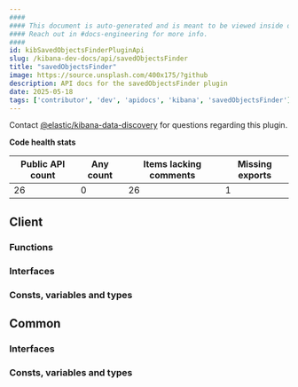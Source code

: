 ```yaml
---
####
#### This document is auto-generated and is meant to be viewed inside our experimental, new docs system.
#### Reach out in #docs-engineering for more info.
####
id: kibSavedObjectsFinderPluginApi
slug: /kibana-dev-docs/api/savedObjectsFinder
title: "savedObjectsFinder"
image: https://source.unsplash.com/400x175/?github
description: API docs for the savedObjectsFinder plugin
date: 2025-05-18
tags: ['contributor', 'dev', 'apidocs', 'kibana', 'savedObjectsFinder']
---
```




Contact [@elastic/kibana-data-discovery](https://github.com/orgs/elastic/teams/kibana-data-discovery) for questions regarding this plugin.

**Code health stats**

| Public API count  | Any count | Items lacking comments | Missing exports |
|-------------------|-----------|------------------------|-----------------|
| 26 | 0 | 26 | 1 |

## Client

### Functions
<DocDefinitionList data={savedObjectsFinderObj.client.functions}/>

### Interfaces
<DocDefinitionList data={savedObjectsFinderObj.client.interfaces}/>

### Consts, variables and types
<DocDefinitionList data={savedObjectsFinderObj.client.misc}/>

## Common

### Interfaces
<DocDefinitionList data={savedObjectsFinderObj.common.interfaces}/>

### Consts, variables and types
<DocDefinitionList data={savedObjectsFinderObj.common.misc}/>

